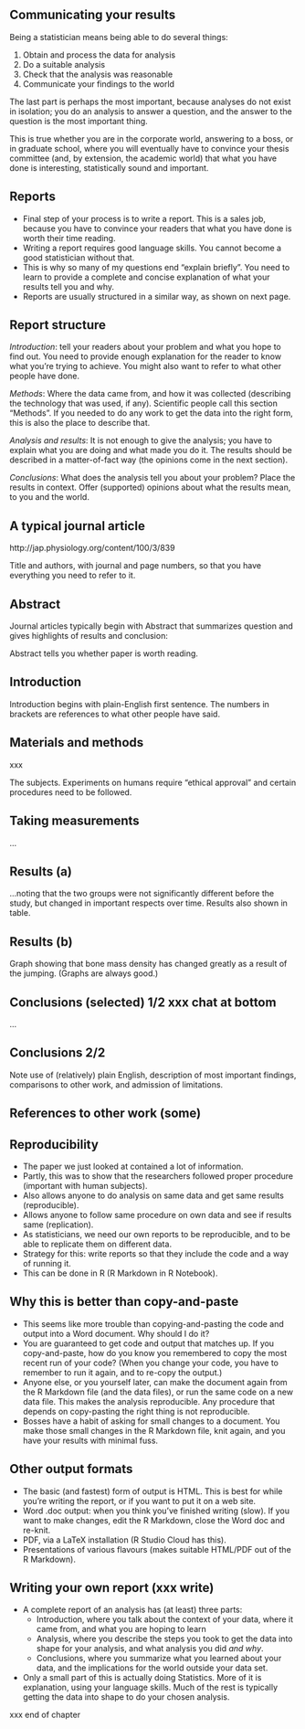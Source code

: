 ## Communicating your results

Being a statistician means being able to do several things:

1. Obtain and process the data for analysis
2. Do a suitable analysis
3. Check that the analysis was reasonable
4. Communicate your findings to the world

The last part is perhaps the most important, because analyses do not exist
in isolation; you do an analysis to answer a question, and the answer to
the question is the most important thing.

This is true whether you are in the corporate world, answering to a boss,
or in graduate school, where you will eventually have to convince your
thesis committee (and, by extension, the academic world) that what you
have done is interesting, statistically sound and important.

## Reports
- Final step of your process is to write a report. This is a sales job,
because you have to convince your readers that what you have done
is worth their time reading.
- Writing a report requires good language skills. You cannot become a
good statistician without that.
- This is why so many of my questions end “explain briefly”. You need
to learn to provide a complete and concise explanation of what your
results tell you and why.
- Reports are usually structured in a similar way, as shown on next page.

## Report structure
*Introduction*: tell your readers about your problem and what you hope to
find out. You need to provide enough explanation for the
reader to know what you’re trying to achieve. You might
also want to refer to what other people have done.

*Methods*: Where the data came from, and how it was collected
(describing the technology that was used, if any). Scientific
people call this section “Methods”. If you needed to do any
work to get the data into the right form, this is also the
place to describe that.

*Analysis and results*: It is not enough to give the analysis; you have to
explain what you are doing and what made you do it. The
results should be described in a matter-of-fact way (the
opinions come in the next section).

*Conclusions*: What does the analysis tell you about your problem? Place
the results in context. Offer (supported) opinions about
what the results mean, to you and the world.

## A typical journal article

http://jap.physiology.org/content/100/3/839

\includegraphics[width=\textwidth]{titlebar}  

Title and authors, with journal and page numbers, so that you have
everything you need to refer to it.

## Abstract
Journal articles typically begin with Abstract that summarizes question
and gives highlights of results and conclusion:

\includegraphics[width=0.7\textwidth]{abstract}  

Abstract tells you whether paper is worth reading.

## Introduction

\includegraphics[width=\textwidth]{intro}

Introduction begins with plain-English first sentence. The numbers in
brackets are references to what other people have said.

## Materials and methods

\includegraphics[width=0.75\textwidth]{matmeth} 

xxx

The subjects. Experiments on humans require “ethical approval” and
certain procedures need to be followed.

## Taking measurements

\includegraphics[width=0.9\textwidth]{measurements}

...

\includegraphics[width=0.9\textwidth]{measurementb}  

## Results (a)

  \includegraphics[width=\textwidth]{resultsa}  

...noting that the two groups were not significantly different before the
study, but changed in important respects over time.
Results also shown in table.

## Results (b)

 \includegraphics[width=0.7\textwidth]{resultsb}  

Graph showing that bone mass density has changed greatly as a result of
the jumping. (Graphs are always good.)

## Conclusions (selected) 1/2 xxx chat at bottom

 \includegraphics[width=0.9\textwidth]{conc1}  
 
...

\includegraphics[width=0.9\textwidth]{conc2} 

## Conclusions 2/2

 \includegraphics[width=0.9\textwidth]{conc3}  
 
Note use of (relatively) plain English, description of most important
findings, comparisons to other work, and admission of limitations.

## References to other work (some)

 \includegraphics[width=0.9\textwidth]{refs}  
 
## Reproducibility
- The paper we just looked at contained a lot of information.
- Partly, this was to show that the researchers followed proper
procedure (important with human subjects).
- Also allows anyone to do analysis on same data and get same results
(reproducible).
- Allows anyone to follow same procedure on own data and see if
results same (replication).
- As statisticians, we need our own reports to be reproducible, and to
be able to replicate them on different data.
- Strategy for this: write reports so that they include the code and a
way of running it.
- This can be done in R (R Markdown in R Notebook).

## Why this is better than copy-and-paste

- This seems like more trouble than copying-and-pasting the code and
output into a Word document. Why should I do it?
- You are guaranteed to get code and output that matches up. If you
copy-and-paste, how do you know you remembered to copy the most
recent run of your code? (When you change your code, you have to
remember to run it again, and to re-copy the output.)
- Anyone else, or you yourself later, can make the document again from
the R Markdown file (and the data files), or run the same code on a
new data file. This makes the analysis reproducible. Any procedure
that depends on copy-pasting the right thing is not reproducible.
- Bosses have a habit of asking for small changes to a document. You
make those small changes in the R Markdown file, knit again, and you
have your results with minimal fuss.

## Other output formats
- The basic (and fastest) form of output is HTML. This is best for
while you’re writing the report, or if you want to put it on a web site.
- Word .doc output: when you think you’ve finished writing (slow). If
you want to make changes, edit the R Markdown, close the Word doc
and re-knit.
- PDF, via a LaTeX installation (R Studio Cloud has this).
- Presentations of various flavours (makes suitable HTML/PDF out of the R
Markdown).

## Writing your own report (xxx write)  

- A complete report of an analysis has (at least) three parts:
  - Introduction, where you talk about the context of your data, where it came from, and what you are hoping to learn
  - Analysis, where you describe the steps you took to get the data into shape for your analysis, and what analysis you did *and why*.
  - Conclusions, where you summarize what you learned about your data, and the implications for the world outside your data set.
  
- Only a small part of this is actually doing Statistics. More of it is explanation, using your language skills. Much of the rest is typically getting the data into shape to do your chosen analysis.  

xxx end of chapter

